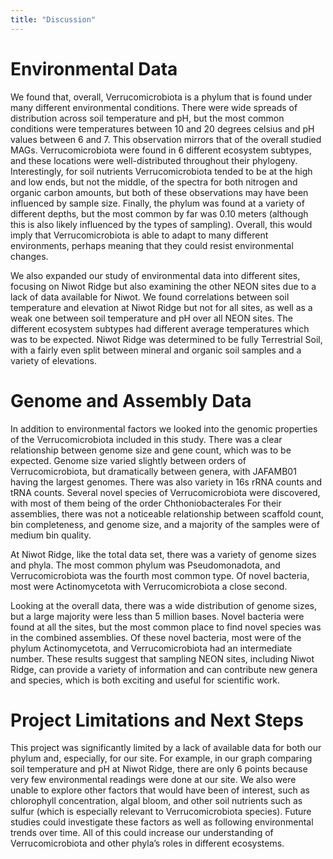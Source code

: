 ```yaml
---
title: "Discussion"
---
```


# Environmental Data

We found that, overall, Verrucomicrobiota is a phylum that is found under many different environmental conditions. There were wide spreads of distribution across soil temperature and pH, but the most common conditions were temperatures between 10 and 20 degrees celsius and pH values between 6 and 7. This observation mirrors that of the overall studied MAGs. Verrucomicrobiota were found in 6 different ecosystem subtypes, and these locations were well-distributed throughout their phylogeny. Interestingly, for soil nutrients Verrucomicrobiota tended to be at the high and low ends, but not the middle, of the spectra for both nitrogen and organic carbon amounts, but both of these observations may have been influenced by sample size. Finally, the phylum was found at a variety of different depths, but the most common by far was 0.10 meters (although this is also likely influenced by the types of sampling). Overall, this would imply that Verrucomicrobiota is able to adapt to many different environments, perhaps meaning that they could resist environmental changes.

We also expanded our study of environmental data into different sites, focusing on Niwot Ridge but also examining the other NEON sites due to a lack of data available for Niwot. We found correlations between soil temperature and elevation at Niwot Ridge but not for all sites, as well as a weak one between soil temperature and pH over all NEON sites. The different ecosystem subtypes had different average temperatures which was to be expected. Niwot Ridge was determined to be fully Terrestrial Soil, with a fairly even split between mineral and organic soil samples and a variety of elevations.

# Genome and Assembly Data

In addition to environmental factors we looked into the genomic properties of the Verrucomicrobiota included in this study. There was a clear relationship between genome size and gene count, which was to be expected. Genome size varied slightly between orders of Verrucomicrobiota, but dramatically between genera, with JAFAMB01 having the largest genomes. There was also variety in 16s rRNA counts and tRNA counts. Several novel species of Verrucomicrobiota were discovered, with most of them being of the order Chthoniobacterales For their assemblies, there was not a noticeable relationship between scaffold count, bin completeness, and genome size, and a majority of the samples were of medium bin quality.

At Niwot Ridge, like the total data set, there was a variety of genome sizes and phyla. The most common phylum was Pseudomonadota, and Verrucomicrobiota was the fourth most common type. Of novel bacteria, most were Actinomycetota with Verrucomicrobiota a close second.

Looking at the overall data, there was a wide distribution of genome sizes, but a large majority were less than 5 million bases. Novel bacteria were found at all the sites, but the most common place to find novel species was in the combined assemblies. Of these novel bacteria, most were of the phylum Actinomycetota, and Verrucomicrobiota had an intermediate number. These results suggest that sampling NEON sites, including Niwot Ridge, can provide a variety of information and can contribute new genera and species, which is both exciting and useful for scientific work.

# Project Limitations and Next Steps

This project was significantly limited by a lack of available data for both our phylum and, especially, for our site. For example, in our graph comparing soil temperature and pH at Niwot Ridge, there are only 6 points because very few environmental readings were done at our site. We also were unable to explore other factors that would have been of interest, such as chlorophyll concentration, algal bloom, and other soil nutrients such as sulfur (which is especially relevant to Verrucomicrobiota species). Future studies could investigate these factors as well as following environmental trends over time. All of this could increase our understanding of Verrucomicrobiota and other phyla’s roles in different ecosystems.

\
